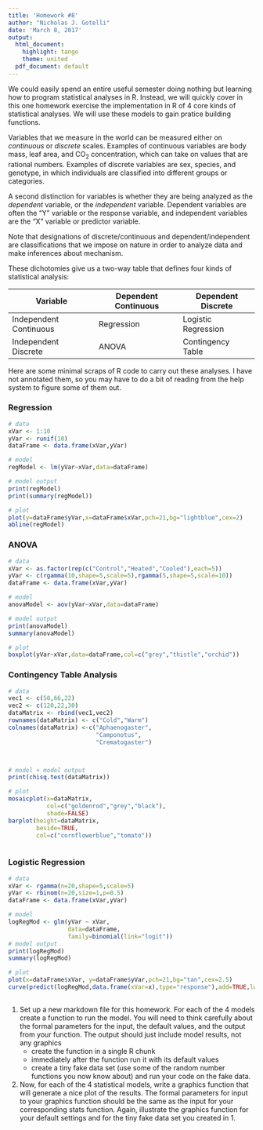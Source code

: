 ```yaml
---
title: 'Homework #8'
author: "Nicholas J. Gotelli"
date: 'March 8, 2017'
output:
  html_document:
    highlight: tango
    theme: united
  pdf_document: default
---
```


We could easily spend an entire useful semester doing nothing but learning how to program statistical analyses in R. Instead, we will quickly cover in this one homework exercise the implementation in R of 4 core kinds of statistical analyses. We will use these models to gain pratice building functions.

Variables that we measure in the world can be measured either on *continuous* or *discrete* scales. Examples of continuous variables are body mass, leaf area, and CO~2~ concentration, which can take on values that are rational numbers. Examples of discrete variables are sex, species, and genotype, in which individuals are classified into different groups or categories.

A second distinction for variables is whether they are being analyzed as the *dependent* variable, or the *independent* variable. Dependent variables are often the "Y" variable or the response variable, and independent variables are the "X" variable or predictor variable.

Note that designations of discrete/continuous and dependent/independent are classifications that we impose on nature in order to analyze data and make inferences about mechanism.

These dichotomies give us a two-way table that defines four kinds of statistical analysis:

Variable  | Dependent Continuous | Dependent Discrete
------------- | -------------| -------------
Independent Continuous  | Regression | Logistic Regression
Independent Discrete  | ANOVA | Contingency Table

Here are some minimal scraps of R code to carry out these analyses. I have not annotated them, so you may have to do a bit of reading from the help system to figure some of them out. 

### Regression
```r
# data
xVar <- 1:10
yVar <- runif(10)
dataFrame <- data.frame(xVar,yVar)

# model
regModel <- lm(yVar~xVar,data=dataFrame)

# model output
print(regModel)
print(summary(regModel))

# plot
plot(y=dataFrame$yVar,x=dataFrame$xVar,pch=21,bg="lightblue",cex=2)
abline(regModel)
```

### ANOVA
```r
# data
xVar <- as.factor(rep(c("Control","Heated","Cooled"),each=5))
yVar <- c(rgamma(10,shape=5,scale=5),rgamma(5,shape=5,scale=10))
dataFrame <- data.frame(xVar,yVar)

# model
anovaModel <- aov(yVar~xVar,data=dataFrame)

# model output
print(anovaModel)
summary(anovaModel)

# plot
boxplot(yVar~xVar,data=dataFrame,col=c("grey","thistle","orchid"))

```

### Contingency Table Analysis
```r
# data
vec1 <- c(50,66,22)
vec2 <- c(120,22,30)
dataMatrix <- rbind(vec1,vec2)
rownames(dataMatrix) <- c("Cold","Warm")
colnames(dataMatrix) <-c("Aphaenogaster",
                         "Camponotus",
                         "Crematogaster")



# model + model output
print(chisq.test(dataMatrix))

# plot
mosaicplot(x=dataMatrix,
           col=c("goldenrod","grey","black"),
           shade=FALSE)
barplot(height=dataMatrix,
        beside=TRUE,
        col=c("cornflowerblue","tomato"))



```

### Logistic Regression
```r
# data
xVar <- rgamma(n=20,shape=5,scale=5)
yVar <- rbinom(n=20,size=1,p=0.5)
dataFrame <- data.frame(xVar,yVar)

# model
logRegMod <- glm(yVar ~ xVar,
                 data=dataFrame,
                 family=binomial(link="logit"))
# model output
print(logRegMod)
summary(logRegMod)

# plot
plot(x=dataFrame$xVar, y=dataFrame$yVar,pch=21,bg="tan",cex=2.5)
curve(predict(logRegMod,data.frame(xVar=x),type="response"),add=TRUE,lwd=2)
              

```
1. Set up a new markdown file for this homework. For each of the 4 models create a function to run the model. You will need to think carefully about the formal parameters for the input, the default values, and the output from your function. The output should just include model results, not any graphics
    - create the function in a single R chunk
    - immediately after the function run it with its default values
    - create a tiny fake data set (use some of the random number functions you now know about) and run your code on the fake data.

2. Now, for each of the 4 statistical models, write a graphics function that will generate a nice plot of the results. The formal parameters for input to your graphics function should be the same as the input for your corresponding stats function. Again, illustrate the graphics function for your default settings and for the tiny fake data set you created in 1.
